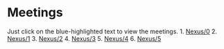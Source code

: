 = Meetings =
Just click on the blue-highlighted text to view the meetings.
1. [[Nexus/0]]
2. [[Nexus/1]]
3. [[Nexus/2]]
4. [[Nexus/3]]
5. [[Nexus/4]]
6. [[Nexus/5]]
